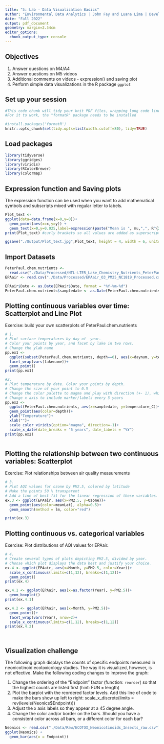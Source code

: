 ```yaml
---
title: "5: Lab - Data Visualization Basics"
author: "Environmental Data Analytics | John Fay and Luana Lima | Developed by Kateri Salk"
date: "Fall 2022"
output: pdf_document
geometry: margin=2.54cm
editor_options: 
  chunk_output_type: console
---
```


## Objectives
1. Answer questions on M4/A4
2. Answer questions on M5 videos
3. Additional comments on videos - expression() and saving plot
4. Perform simple data visualizations in the R package `ggplot`

## Set up your session

```r
#This code chunk will tidy your knit PDF files, wrapping long code lines
#For it to work, the "formatR" package needs to be installed

#install.packages('formatR')
knitr::opts_chunk$set(tidy.opts=list(width.cutoff=80), tidy=TRUE)
```

## Load packages

```r
library(tidyverse)
library(ggridges)
library(viridis)
library(RColorBrewer)
library(colormap)
```

## Expression function and Saving plots

The expression function can be used when you want to add mathematical symbols and subscripts mixed with regular letter to labels. 

```r

Plot_text <-
ggplot(data=data.frame(x=0,y=0))+
  geom_point(aes(x=x,y=y)) +
  geom_text(x=0,y=0.025,label=expression(paste("Mean is ", mu,",", R^{2},'=0.6')))
print(Plot_text) #curly brackets so all values are added as superscript

ggsave("./Output/Plot_text.jpg",Plot_text, height = 4, width = 6, units = "in", dpi = 300)

```

## Import Datasets

```r

PeterPaul.chem.nutrients <- 
  read.csv("./Data/Processed/NTL-LTER_Lake_Chemistry_Nutrients_PeterPaul_Processed.csv", stringsAsFactors = TRUE)
EPAair <- read.csv("./Data/Processed/EPAair_O3_PM25_NC1819_Processed.csv", stringsAsFactors = TRUE)

EPAair$Date <- as.Date(EPAair$Date, format = "%Y-%m-%d")
PeterPaul.chem.nutrients$sampledate <- as.Date(PeterPaul.chem.nutrients$sampledate, format = "%Y-%m-%d")

```


## Plotting continuous variables over time: Scatterplot and Line Plot

Exercise: build your own scatterplots of PeterPaul.chem.nutrients

```r

# 1. 
# Plot surface temperatures by day of  year. 
# Color your points by year, and facet by lake in two rows.
# Change the ylab name
pp.ex1 <-
  ggplot(subset(PeterPaul.chem.nutrients, depth==0), aes(x=daynum, y=temperature_c))+
  facet_wrap(vars(lakename))+
  geom_point()
print(pp.ex1)

#2. 
# Plot temperature by date. Color your points by depth.
# Change the size of your point to 0.5
# Change the color palette to magma and play with direction (+- 1), which one makes more sense?
# Change x axis to include marker/labels every 5 years
pp.ex2 <- 
  ggplot(PeterPaul.chem.nutrients, aes(x=sampledate, y=temperature_C))+
  geom_point(aes(color=depth))+
  ylab("Temperature")+
  xlab("")+
  scale_color_viridis(option="magma", direction=-1)+
  scale_x_date(date_breaks = "5 years", date_labels = "%Y")
print(pp.ex2)



```
## Plotting the relationship between two continuous variables: Scatterplot

Exercise: Plot relationships between air quality measurements

```r

# 3. 
# Plot AQI values for ozone by PM2.5, colored by latitude 
# Make the points 50 % transparent
# Add a line of best fit for the linear regression of these variables.
ex.3 <- ggplot(EPAair, aes(x=PM2.5, y=Ozone))+
  geom_point(aes(color=meanLat), alpha=0.5)+
  geom_smooth(method = lm, color="red")

print(ex.3)

```

## Plotting continuous vs. categorical variables

Exercise: Plot distributions of AQI values for EPAair.

```r

# 4. 
# Create several types of plots depicting PM2.5, divided by year. 
# Choose which plot displays the data best and justify your choice. 
ex.4 <- ggplot(EPAair, aes(x=Month, y=PM2.5, color=Year))+
  scale_x_continuous(limits=c(1,12), breaks=c(1,12))+
  geom_point()
print(ex.4)

ex.4.1 <- ggplot(EPAair, aes(x=as.factor(Year), y=PM2.5))+
  geom_boxplot()
print(ex.4.1)

ex.4.2 <- ggplot(EPAair, aes(x=Month, y=PM2.5))+
  geom_point()+
  facet_wrap(vars(Year), nrow=2)+
  scale_x_continuous(limits=c(1,12), breaks=c(1,12))
print(ex.4.2)

  

```


## Visualization challenge

The following graph displays the counts of specific endpoints measured in neonicotinoid ecotoxicology studies. The way it is visualized, however, is not effective. Make the following coding changes to improve the graph: 

1. Change the ordering of the "Endpoint" factor (function: `reorder`) so that the highest counts are listed first (hint: FUN = length)
2. Plot the barplot with the reordered factor levels. Add this line of code to make the bars show up left to right:   scale_x_discrete(limits = rev(levels(Neonics$Endpoint)))
3. Adjust the x axis labels so they appear at a 45 degree angle. 
4. Change the color and/or border on the bars. Should you have a consistent color across all bars, or a different color for each bar?
```r

Neonics <- read.csv("./Data/Raw/ECOTOX_Neonicotinoids_Insects_raw.csv")
ggplot(Neonics) +
  geom_bar(aes(x = Endpoint))



```

